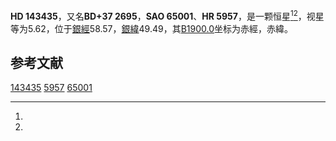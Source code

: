 {{Starbox begin
| name = HD 143435
}}
{{Starbox observe
| epoch = [[J2000.0|J2000.0]]
| constell = {{星座名待查}}<ref name=SIMBAD>{{cite web
 | url=http://simbad.u-strasbg.fr/simbad/sim-id?Ident=HR+5957
 | title =Pulsating variable Star
 | publisher=Centre de Données astronomiques de Strasbourg
 | work=SIMBAD
 | accessdate=2012-07-13}}</ref><ref name=DATA>{{cite web
 | url=http://vizier.u-strasbg.fr/viz-bin/VizieR-5?-out.add=.&-source=5050&-corr=PK=HR&-out.max=9999&HR=5957
 | title=VizieR Detailed Page
 | accessdate=2012-07-13
 | archive-url=https://web.archive.org/web/20160305202640/http://vizier.u-strasbg.fr/viz-bin/VizieR-5?-out.add=.&-source=5050&-corr=PK=HR&-out.max=9999&HR=5957
 | archive-date=2016-03-05
 | dead-url=yes
 }}</ref>
| 星官 = 
| ra = {{RA|15|58|57.7}}<ref name=SIMBAD /><ref name=DATA />
| dec = {{DEC|+36|38|38}}<ref name=SIMBAD /><ref name=DATA />
| appmag_v = 5.62<ref name=SIMBAD /><ref name=DATA />
}}
{{Starbox character
| class = gK5<ref name=SIMBAD /><ref name=DATA />
| b-v = 1.49<ref name=SIMBAD /><ref name=DATA />
| u-b = <ref name=SIMBAD /><ref name=DATA />
| r-i = 0.83<ref name=SIMBAD /><ref name=DATA />
| variable = 
}}
{{Starbox astrometry
| radial_v = 
| prop_mo_ra = 11
| parallax = 
| p_error = 
}}
{{Starbox catalog
| names =BD+37 2695，[[SAO星表|SAO]] 65001，[[HD星表|HD]] 143435，[[HR星表|HR]] 5957}}
{{Starbox reference |Simbad=HR+5957}}
{{Starbox end}}

'''HD 143435'''，又名'''BD+37 2695'''，'''SAO 65001'''、'''HR 5957'''，是一颗恒星<ref name=SIMBAD /><ref name=DATA />，视星等为5.62，位于[[銀道座標系|銀經]]58.57，[[銀道座標系|銀緯]]49.49，其[[B1900.0|B1900.0]]坐标为赤經{{RA|15|55|16}}，赤緯{{DEC|+36|49.49|39}}。

== 参考文献 ==
{{reflist}}

{{star-stub}}

[[Category:HD和HDE天體|143435]]
[[Category:HR天體|5957]]
[[Category:SAO天體|65001]]